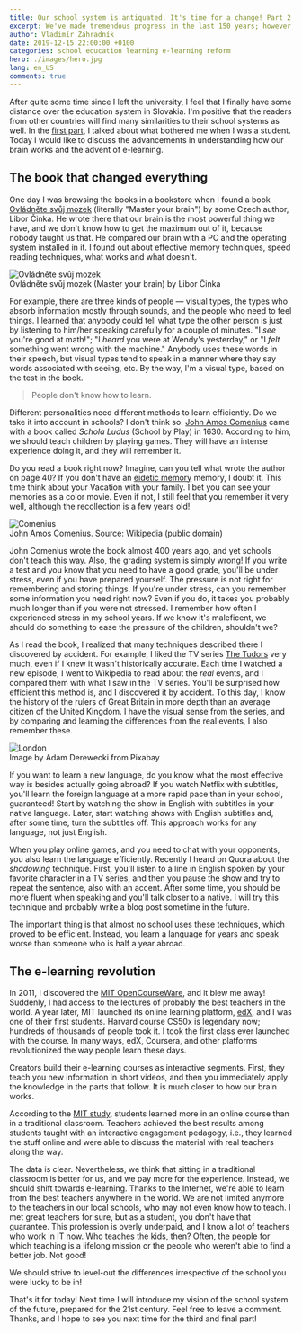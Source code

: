 ```yaml
---
title: Our school system is antiquated. It's time for a change! Part 2
excerpt: We've made tremendous progress in the last 150 years; however, the way we learn in schools didn't change much.
author: Vladimír Záhradník
date: 2019-12-15 22:00:00 +0100
categories: school education learning e-learning reform
hero: ./images/hero.jpg
lang: en_US
comments: true
---
```


After quite some time since I left the university, I feel that I finally have some distance over the education system in Slovakia. I'm positive that the readers from other countries will find many similarities to their school systems as well. In the [first part][part1], I talked about what bothered me when I was a student. Today I would like to discuss the advancements in understanding how our brain works and the advent of e-learning.

## The book that changed everything
One day I was browsing the books in a bookstore when I found a book [Ovládněte svůj mozek][ovladnete-mozek] (literally "Master your brain") by some Czech author, Libor Činka. He wrote there that our brain is the most powerful thing we have, and we don't know how to get the maximum out of it, because nobody taught us that. He compared our brain with a PC and the operating system installed in it. I found out about effective memory techniques, speed reading techniques, what works and what doesn't.

<div className="Image__Small">
  <img src="./images/ovladnete-svuj-mozek.jpg" alt="Ovládněte svůj mozek" />
  <figcaption>Ovládněte svůj mozek (Master your brain) by Libor Činka</figcaption>
</div>

For example, there are three kinds of people — visual types, the types who absorb information mostly through sounds, and the people who need to feel things. I learned that anybody could tell what type the other person is just by listening to him/her speaking carefully for a couple of minutes. "I *see* you're good at math!"; "I *heard* you were at Wendy's yesterday," or "I *felt* something went wrong with the machine." Anybody uses these words in their speech, but visual types tend to speak in a manner where they say words associated with seeing, etc. By the way, I'm a visual type, based on the test in the book.

> People don't know how to learn.

Different personalities need different methods to learn efficiently. Do we take it into account in schools? I don't think so. [John Amos Comenius][comenius] came with a book called *Schola Ludus* (School by Play) in 1630. According to him, we should teach children by playing games. They will have an intense experience doing it, and they will remember it.

Do you read a book right now?  Imagine, can you tell what wrote the author on page 40? If you don't have an [eidetic memory][eidetic] memory, I doubt it. This time think about your Vacation with your family. I bet you can see your memories as a color movie. Even if not, I still feel that you remember it very well, although the recollection is a few years old!

<div className="Image__Small">
  <img src="./images/comenius.jpg" alt="Comenius" />
  <figcaption>John Amos Comenius. Source: Wikipedia (public domain)</figcaption>
</div>

John Comenius wrote the book almost 400 years ago, and yet schools don't teach this way. Also, the grading system is simply wrong! If you write a test and you know that you need to have a good grade, you'll be under stress, even if you have prepared yourself. The pressure is not right for remembering and storing things. If you're under stress, can you remember some information you need right now? Even if you do, it takes you probably much longer than if you were not stressed. I remember how often I experienced stress in my school years. If we know it's maleficent, we should do something to ease the pressure of the children, shouldn't we?

As I read the book, I realized that many techniques described there I discovered by accident. For example, I liked the TV series [The Tudors][the-tudors] very much, even if I knew it wasn't historically accurate. Each time I watched a new episode, I went to Wikipedia to read about the *real* events, and I compared them with what I saw in the TV series. You'll be surprised how efficient this method is, and I discovered it by accident. To this day, I know the history of the rulers of Great Britain in more depth than an average citizen of the United Kingdom. I have the visual sense from the series, and by comparing and learning the differences from the real events, I also remember these.

<div className="Image__Large">
  <img src="./images/london-parliament.jpg" alt="London" />
  <figcaption>Image by Adam Derewecki from Pixabay</figcaption>
</div>

If you want to learn a new language, do you know what the most effective way is besides actually going abroad? If you watch Netflix with subtitles, you'll learn the foreign language at a more rapid pace than in your school, guaranteed! Start by watching the show in English with subtitles in your native language. Later, start watching shows with English subtitles and, after some time, turn the subtitles off. This approach works for any language, not just English.

When you play online games, and you need to chat with your opponents, you also learn the language efficiently. Recently I heard on Quora about the *shadowing* technique. First, you'll listen to a line in English spoken by your favorite character in a TV series, and then you pause the show and try to repeat the sentence, also with an accent. After some time, you should be more fluent when speaking and you'll talk closer to a native. I will try this technique and probably write a blog post sometime in the future.

The important thing is that almost no school uses these techniques, which proved to be efficient. Instead, you learn a language for years and speak worse than someone who is half a year abroad.

## The e-learning revolution
In 2011, I discovered the [MIT OpenCourseWare][ocw], and it blew me away! Suddenly, I had access to the lectures of probably the best teachers in the world. A year later, MIT launched its online learning platform, [edX][edx], and I was one of their first students. Harvard course CS50x is legendary now; hundreds of thousands of people took it. I took the first class ever launched with the course. In many ways, edX, Coursera, and other platforms revolutionized the way people learn these days.

Creators build their e-learning courses as interactive segments. First, they teach you new information in short videos, and then you immediately apply the knowledge in the parts that follow. It is much closer to how our brain works.

According to the [MIT study][mit-study], students learned more in an online course than in a traditional classroom. Teachers achieved the best results among students taught with an interactive engagement pedagogy, i.e., they learned the stuff online and were able to discuss the material with real teachers along the way.

The data is clear. Nevertheless, we think that sitting in a traditional classroom is better for us, and we pay more for the experience. Instead, we should shift towards e-learning. Thanks to the Internet, we're able to learn from the best teachers anywhere in the world. We are not limited anymore to the teachers in our local schools, who may not even know how to teach. I met great teachers for sure, but as a student, you don't have that guarantee. This profession is overly underpaid, and I know a lot of teachers who work in IT now. Who teaches the kids, then? Often, the people for which teaching is a lifelong mission or the people who weren't able to find a better job. Not good!

We should strive to level-out the differences irrespective of the school you were lucky to be in!

That's it for today! Next time I will introduce my vision of the school system of the future, prepared for the 21st century. Feel free to leave a comment. Thanks, and I hope to see you next time for the third and final part!

[//]: # (Used references)
[part1]: https://zahradnik.io/2019/12/15/our-school-system-is-antiquated-part1.html
[ovladnete-mozek]: https://eshop.liborcinka.cz/produkt/ovladnete-svuj-mozek-libor-cinka
[comenius]: https://en.wikipedia.org/wiki/John_Amos_Comenius
[eidetic]: https://en.wikipedia.org/wiki/Eidetic_memory
[the-tudors]: https://www.imdb.com/title/tt0758790/
[ocw]:https://ocw.mit.edu/index.htm
[edx]: https://www.edx.org/
[mit-study]: https://blog.edx.org/comparing-effectiveness-learning-moocs/
